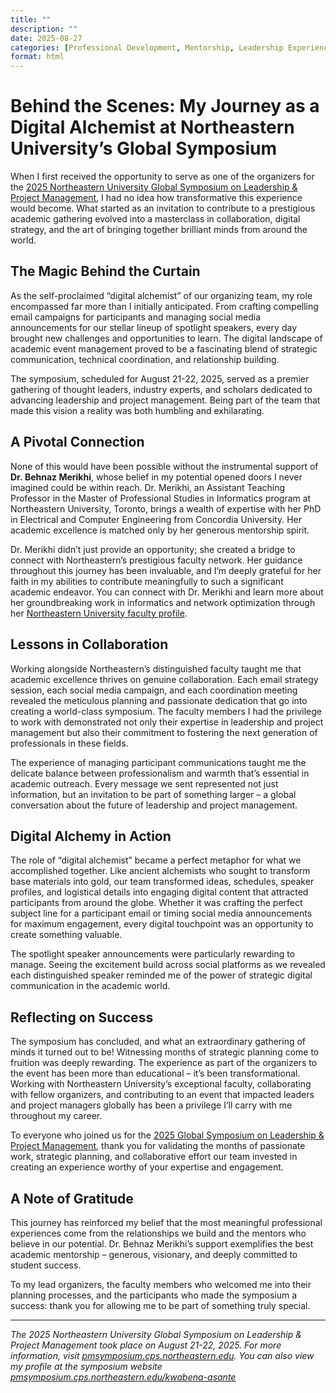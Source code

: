 ```yaml
---
title: ""
description: ""
date: 2025-08-27
categories: [Professional Development, Mentorship, Leadership Experiences]
format: html
---
```


# Behind the Scenes: My Journey as a Digital Alchemist at Northeastern University's Global Symposium

When I first received the opportunity to serve as one of the organizers for the [2025 Northeastern University Global Symposium on Leadership & Project Management](https://pmsymposium.cps.northeastern.edu/basic-page/), I had no idea how transformative this experience would become. What started as an invitation to contribute to a prestigious academic gathering evolved into a masterclass in collaboration, digital strategy, and the art of bringing together brilliant minds from around the world.

## The Magic Behind the Curtain

As the self-proclaimed "digital alchemist" of our organizing team, my role encompassed far more than I initially anticipated. From crafting compelling email campaigns for participants and managing social media announcements for our stellar lineup of spotlight speakers, every day brought new challenges and opportunities to learn. The digital landscape of academic event management proved to be a fascinating blend of strategic communication, technical coordination, and relationship building.

The symposium, scheduled for August 21-22, 2025, served as a premier gathering of thought leaders, industry experts, and scholars dedicated to advancing leadership and project management. Being part of the team that made this vision a reality was both humbling and exhilarating.

## A Pivotal Connection

None of this would have been possible without the instrumental support of **Dr. Behnaz Merikhi**, whose belief in my potential opened doors I never imagined could be within reach. Dr. Merikhi, an Assistant Teaching Professor in the Master of Professional Studies in Informatics program at Northeastern University, Toronto, brings a wealth of expertise with her PhD in Electrical and Computer Engineering from Concordia University. Her academic excellence is matched only by her generous mentorship spirit.

Dr. Merikhi didn't just provide an opportunity; she created a bridge to connect with Northeastern's prestigious faculty network. Her guidance throughout this journey has been invaluable, and I'm deeply grateful for her faith in my abilities to contribute meaningfully to such a significant academic endeavor. You can connect with Dr. Merikhi and learn more about her groundbreaking work in informatics and network optimization through her [Northeastern University faculty profile](https://cps.northeastern.edu/faculty/behnaz-merikhi/).

## Lessons in Collaboration

Working alongside Northeastern's distinguished faculty taught me that academic excellence thrives on genuine collaboration. Each email strategy session, each social media campaign, and each coordination meeting revealed the meticulous planning and passionate dedication that go into creating a world-class symposium. The faculty members I had the privilege to work with demonstrated not only their expertise in leadership and project management but also their commitment to fostering the next generation of professionals in these fields.

The experience of managing participant communications taught me the delicate balance between professionalism and warmth that's essential in academic outreach. Every message we sent represented not just information, but an invitation to be part of something larger – a global conversation about the future of leadership and project management.

## Digital Alchemy in Action

The role of "digital alchemist" became a perfect metaphor for what we accomplished together. Like ancient alchemists who sought to transform base materials into gold, our team transformed ideas, schedules, speaker profiles, and logistical details into engaging digital content that attracted participants from around the globe. Whether it was crafting the perfect subject line for a participant email or timing social media announcements for maximum engagement, every digital touchpoint was an opportunity to create something valuable.

The spotlight speaker announcements were particularly rewarding to manage. Seeing the excitement build across social platforms as we revealed each distinguished speaker reminded me of the power of strategic digital communication in the academic world.

## Reflecting on Success

The symposium has concluded, and what an extraordinary gathering of minds it turned out to be! Witnessing months of strategic planning come to fruition was deeply rewarding. The experience as part of the organizers to the event has been more than educational – it's been transformational. Working with Northeastern University's exceptional faculty, collaborating with fellow organizers, and contributing to an event that impacted leaders and project managers globally has been a privilege I'll carry with me throughout my career.

To everyone who joined us for the [2025 Global Symposium on Leadership & Project Management](https://pmsymposium.cps.northeastern.edu/), thank you for validating the months of passionate work, strategic planning, and collaborative effort our team invested in creating an experience worthy of your expertise and engagement.

## A Note of Gratitude

This journey has reinforced my belief that the most meaningful professional experiences come from the relationships we build and the mentors who believe in our potential. Dr. Behnaz Merikhi's support exemplifies the best academic mentorship – generous, visionary, and deeply committed to student success.

To my lead organizers, the faculty members who welcomed me into their planning processes, and the participants who made the symposium a success: thank you for allowing me to be part of something truly special.

---

*The 2025 Northeastern University Global Symposium on Leadership & Project Management took place on August 21-22, 2025. For more information, visit [pmsymposium.cps.northeastern.edu](https://pmsymposium.cps.northeastern.edu/). You can also view my profile at the symposium website [pmsymposium.cps.northeastern.edu/kwabena-asante](https://pmsymposium.cps.northeastern.edu/kwabena-asante)*
